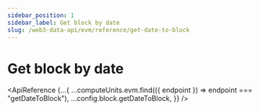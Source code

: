 ```yaml
---
sidebar_position: 1
sidebar_label: Get block by date
slug: /web3-data-api/evm/reference/get-date-to-block
---
```



# Get block by date

<ApiReference
  {...{
    ...computeUnits.evm.find(({ endpoint }) => endpoint === "getDateToBlock"),
    ...config.block.getDateToBlock,
  }}
/>
